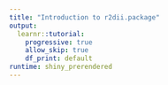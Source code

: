 ```yaml
---
title: "Introduction to r2dii.package"
output: 
  learnr::tutorial:
    progressive: true
    allow_skip: true
    df_print: default
runtime: shiny_prerendered
---
```

